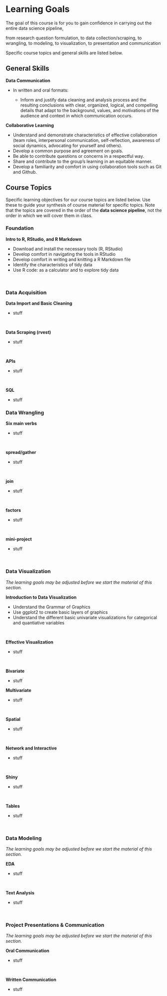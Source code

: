 # Learning Goals {.unnumbered}

The goal of this course is for you to gain confidence in carrying out the entire data science pipeline, 

from research question formulation, 
to data collection/scraping,
to wrangling, 
to modeling, 
to visualization, 
to presentation and communication


Specific course topics and general skills are listed below.

## General Skills {.unnumbered}

**Data Communication**

-   In written and oral formats:

    -   Inform and justify data cleaning and analysis process and the resulting conclusions with clear, organized, logical, and compelling details that adapt to the background, values, and motivations of the audience and context in which communication occurs.

**Collaborative Learning**

-   Understand and demonstrate characteristics of effective collaboration (team roles, interpersonal communication, self-reflection, awareness of social dynamics, advocating for yourself and others).
-   Develop a common purpose and agreement on goals.
-   Be able to contribute questions or concerns in a respectful way.
-   Share and contribute to the group's learning in an equitable manner.
-   Develop a familiarity and comfort in using collaboration tools such as Git and Github. 

## Course Topics {.unnumbered}

Specific learning objectives for our course topics are listed below. Use these to guide your synthesis of course material for specific topics. Note that the topics are covered in the order of the **data science pipeline**, not the order in which we will cover them in class.

### Foundation {.unnumbered}

**Intro to R, RStudio, and R Markdown**

- Download and install the necessary tools (R, RStudio)
- Develop comfort in navigating the tools in RStudio
- Develop comfort in writing and knitting a R Markdown file
- Identify the characteristics of tidy data
- Use R code: as a calculator and to explore tidy data

<br>

### Data Acquisition {.unnumbered}

**Data Import and Basic Cleaning**

-   stuff

<br>

**Data Scraping (rvest)**

-   stuff  

<br>

**APIs**

-   stuff

<br>

**SQL**

-   stuff

### Data Wrangling {.unnumbered}

**Six main verbs**

-   stuff   

<br>


**spread/gather**

-   stuff

<br>

**join**

-   stuff 

<br>

**factors**

-   stuff 

<br>


**mini-project**

-   stuff  

<br>

### Data Visualization {.unnumbered}

*The learning goals may be adjusted before we start the material of this section.*


**Introduction to Data Visualization**

- Understand the Grammar of Graphics
- Use ggplot2 to create basic layers of graphics
- Understand the different basic univariate visualizations for categorical and quantiative variables

<br>


**Effective Visualization**

-   stuff 

<br>

**Bivariate**

-   stuff 
<br>

**Multivariate**

-   stuff 

<br>

**Spatial**

-   stuff

<br>

**Network and Interactive**

-   stuff

<br>

**Shiny**

-   stuff

<br>

**Tables**

-   stuff 

<br>



### Data Modeling {.unnumbered}

*The learning goals may be adjusted before we start the material of this section.*

**EDA**

-   stuff

<br>

**Text Analysis**

-   stuff

<br>


### Project Presentations & Communication {.unnumbered}

*The learning goals may be adjusted before we start the material of this section.*

**Oral Communication**

-   stuff

<br>

**Written Communication**

-   stuff 

<br>